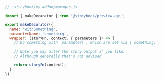 ```js
// .storybook/my-addon/manager.js

import { makeDecorator } from '@storybook/preview-api';

export makeDecorator({
  name: 'withSomething',
  parameterName: 'something',
  wrapper: (storyFn, context, { parameters }) => {
    // Do something with `parameters`, which are set via { something: ... }

    // Note you may alter the story output if you like. 
    // Although generally that's not advised.

    return storyFn(context);
  }
})
```